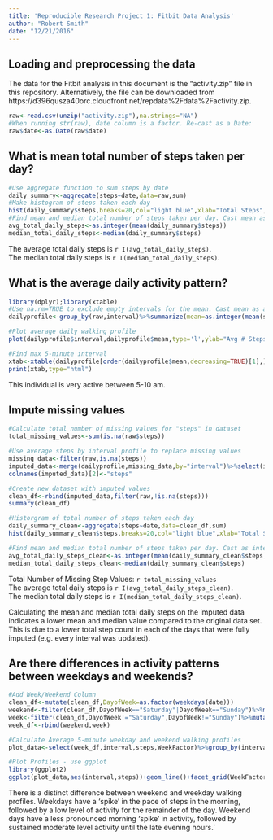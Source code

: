 ```yaml
---
title: 'Reproducible Research Project 1: Fitbit Data Analysis'
author: "Robert Smith"
date: "12/21/2016"
---
```


## Loading and preprocessing the data
The data for the Fitbit analysis in this document is the "activity.zip" file in this repository. Alternatively, the file can be downloaded from https://d396qusza40orc.cloudfront.net/repdata%2Fdata%2Factivity.zip. 

```r
raw<-read.csv(unzip("activity.zip"),na.strings="NA")
#When running str(raw), date column is a factor. Re-cast as a Date:
raw$date<-as.Date(raw$date)
```

## What is mean total number of steps taken per day?

```r
#Use aggregate function to sum steps by date
daily_summary<-aggregate(steps~date,data=raw,sum)
#Make histogram of steps taken each day
hist(daily_summary$steps,breaks=20,col="light blue",xlab="Total Steps",main="Histogram of Total Daily Steps")
#Find mean and median total number of steps taken per day. Cast mean as integer for unit consistency.
avg_total_daily_steps<-as.integer(mean(daily_summary$steps))
median_total_daily_steps<-median(daily_summary$steps)
```
The average total daily steps is `r I(avg_total_daily_steps)`.  
The median total daily steps is `r I(median_total_daily_steps)`.  

## What is the average daily activity pattern?

```r
library(dplyr);library(xtable)
#Use na.rm=TRUE to exclude empty intervals for the mean. Cast mean as an integer for unit consistency
dailyprofile<-group_by(raw,interval)%>%summarize(mean=as.integer(mean(steps,na.rm=TRUE)))

#Plot average daily walking profile
plot(dailyprofile$interval,dailyprofile$mean,type='l',ylab="Avg # Steps",xlab="Time Interval",main="Average Number of Steps per 5-Minute Interval")

#Find max 5-minute interval
xtab<-xtable(dailyprofile[order(dailyprofile$mean,decreasing=TRUE)[1],])
print(xtab,type="html")
```
This individual is very active between 5-10 am. 

## Impute missing values
```r
#Calculate total number of missing values for "steps" in dataset
total_missing_values<-sum(is.na(raw$steps))

#Use average steps by interval profile to replace missing values
missing_data<-filter(raw,is.na(steps))
imputed_data<-merge(dailyprofile,missing_data,by="interval")%>%select(interval,mean,date)
colnames(imputed_data)[2]<-"steps"

#Create new dataset with imputed values
clean_df<-rbind(imputed_data,filter(raw,!is.na(steps)))
summary(clean_df)

#Historgram of total number of steps taken each day
daily_summary_clean<-aggregate(steps~date,data=clean_df,sum)
hist(daily_summary_clean$steps,breaks=20,col="light blue",xlab="Total Steps",main="Histogram of Total Daily Steps with Imputed Vaues")

#Find mean and median total number of steps taken per day. Cast as integer for unit consistency
avg_total_daily_steps_clean<-as.integer(mean(daily_summary_clean$steps))
median_total_daily_steps_clean<-median(daily_summary_clean$steps)
```
Total Number of Missing Step Values: `r total_missing_values`  
The average total daily steps is `r I(avg_total_daily_steps_clean)`.  
The median total daily steps is `r I(median_total_daily_steps_clean)`.  

Calculating the mean and median total daily steps on the imputed data indicates a lower mean and median value compared to the original data set. This is due to a lower total step count in each of the days that were fully imputed (e.g. every interval was updated).

## Are there differences in activity patterns between weekdays and weekends?
```r
#Add Week/Weekend Column
clean_df<-mutate(clean_df,DayofWeek=as.factor(weekdays(date)))
weekend<-filter(clean_df,DayofWeek=="Saturday"|DayofWeek=="Sunday")%>%mutate(WeekFactor=as.factor("weekend"))
week<-filter(clean_df,DayofWeek!="Saturday",DayofWeek!="Sunday")%>%mutate(WeekFactor=as.factor("weekday"))
week_df<-rbind(weekend,week)

#Calculate Average 5-minute weekday and weekend walking profiles
plot_data<-select(week_df,interval,steps,WeekFactor)%>%group_by(interval,WeekFactor)%>%summarise(steps=mean(steps))

#Plot Profiles - use ggplot
library(ggplot2)
ggplot(plot_data,aes(interval,steps))+geom_line()+facet_grid(WeekFactor~.)+ggtitle("Average Number of Steps taken per 5-Minute Interval")+geom_smooth(method="loess")
```

There is a distinct difference between weekend and weekday walking profiles. Weekdays have a 'spike' in the pace of steps in the morning, followed by a low level of activity for the remainder of the day. Weekend days have a less pronounced morning 'spike' in activity, followed by sustained moderate level activity until the late evening hours.`
